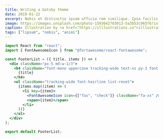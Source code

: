 ```yaml
---
title: Writing a Gatsby theme
date: 2019-01-22
excerpt: Nobis et distinctio ipsam officia rem similique. Ipsa facilis doloremque quos culpa similique quidem autem. Expedita doloribus.
image: https://images.unsplash.com/photo-1593642703013-5a3b53c965f6?ixlib=rb-1.2.1&ixid=eyJhcHBfaWQiOjEyMDd9&auto=format&fit=crop&w=2125&q=80
caption: Illustration by <a href="https://illlustrations.co">illlustrations.co!</a>
tags: ["lipsum", "nobis", "animi"]
---
```


```jsx
import React from "react";
import { FontAwesomeIcon } from "@fortawesome/react-fontawesome";

const FooterList = ({ title, items }) => (
  <div className="px-5 md:w-1/3">
    <h4 className="font-mono uppercase tracking-wide text-xs py-3 font-hairline font-bold text-grey-600">
      {title}
    </h4>
    <ul className="tracking-wide font-hairline list-reset">
      {items.map((item) => (
        <li key={item}>
          <FontAwesomeIcon icon={["fas", "check"]} className="fa-xs" />
          <span>{item}</span>
        </li>
      ))}
    </ul>
  </div>
);

export default FooterList;
```
